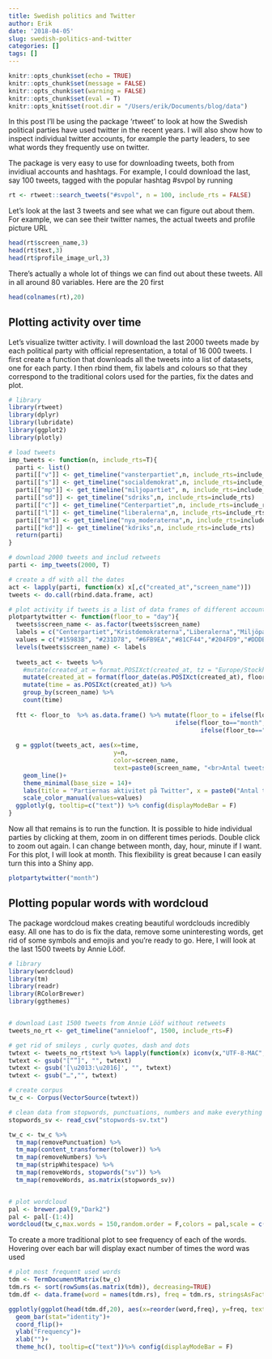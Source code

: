 ```yaml
---
title: Swedish politics and Twitter
author: Erik
date: '2018-04-05'
slug: swedish-politics-and-twitter
categories: []
tags: []
---
```

```r
knitr::opts_chunk$set(echo = TRUE)
knitr::opts_chunk$set(message = FALSE)
knitr::opts_chunk$set(warning = FALSE)
knitr::opts_chunk$set(eval = T)
knitr::opts_knit$set(root.dir = "/Users/erik/Documents/blog/data")
```

In this post I'll be using the package 'rtweet' to look at how the Swedish political parties have used twitter in the recent years. I will also show how to inspect individual twitter accounts, for example the party leaders, to see what words they frequently use on twitter.

The package is very easy to use for downloading tweets, both from invidiual accounts and hashtags. For example, I could download the last, say 100 tweets, tagged with the popular hashtag #svpol by running

```r
rt <- rtweet::search_tweets("#svpol", n = 100, include_rts = FALSE)
```

Let's look at the last 3 tweets and see what we can figure out about them. For example, we can see their twitter names, the actual tweets and profile picture URL

```r
head(rt$screen_name,3)
head(rt$text,3)
head(rt$profile_image_url,3)
```


There's actually a whole lot of things we can find out about these tweets. All in all around 80 variables. Here are the 20 first

```r
head(colnames(rt),20)
```

## Plotting activity over time

Let's visualize twitter activity. I will download the last 2000 tweets made by each political party with official representation, a total of 16 000 tweets. I first create a function that downloads all the tweets into a list of datasets, one for each party. I then rbind them, fix labels and colours so that they correspond to the traditional colors used for the parties, fix the dates and plot.
```r
# library
library(rtweet)
library(dplyr)
library(lubridate)
library(ggplot2)
library(plotly)

# load tweets
imp_tweets <- function(n, include_rts=T){
  parti <- list()
  parti[["v"]] <- get_timeline("vansterpartiet",n, include_rts=include_rts)
  parti[["s"]] <- get_timeline("socialdemokrat",n, include_rts=include_rts)
  parti[["mp"]] <- get_timeline("miljopartiet", n, include_rts=include_rts)
  parti[["sd"]] <- get_timeline("sdriks",n, include_rts=include_rts)
  parti[["c"]] <- get_timeline("Centerpartiet",n, include_rts=include_rts)
  parti[["l"]] <- get_timeline("liberalerna",n, include_rts=include_rts)
  parti[["m"]] <- get_timeline("nya_moderaterna",n, include_rts=include_rts)
  parti[["kd"]] <- get_timeline("kdriks",n, include_rts=include_rts)
  return(parti)
}

# download 2000 tweets and includ retweets
parti <- imp_tweets(2000, T)

# create a df with all the dates
act <- lapply(parti, function(x) x[,c("created_at","screen_name")])
tweets <- do.call(rbind.data.frame, act)

# plot activity if tweets is a list of data frames of different accounts
plotpartytwitter <- function(floor_to = "day"){
  tweets$screen_name <- as.factor(tweets$screen_name)
  labels = c("Centerpartiet","Kristdemokraterna","Liberalerna","Miljöpartiet","Nya Moderaterna","Sverigedemokraterna","Socialdemokraterna","Vänsterpartiet")
  values = c("#15983B", "#231D78", "#6FB9EA","#81CF44","#204FD9","#DDDB30","#EB242B","#97040C")
  levels(tweets$screen_name) <- labels
  
  tweets_act <- tweets %>%
    #mutate(created_at = format.POSIXct(created_at, tz = "Europe/Stockholm")) %>% 
    mutate(created_at = format(floor_date(as.POSIXct(created_at), floor_to))) %>% 
    mutate(time = as.POSIXct(created_at)) %>% 
    group_by(screen_name) %>% 
    count(time) 
  
  ftt <- floor_to  %>% as.data.frame() %>% mutate(floor_to = ifelse(floor_to=="week","vecka",
                                              ifelse(floor_to=="month","månad",
                                                     ifelse(floor_to=="hour","timma",NA))))
  
  g = ggplot(tweets_act, aes(x=time,
                             y=n,
                             color=screen_name,
                             text=paste0(screen_name, "<br>Antal tweets denna ",ftt$floor_to,": ",n)))+
    geom_line()+
    theme_minimal(base_size = 14)+
    labs(title = "Partiernas aktivitet på Twitter", x = paste0("Antal tweets (per ", floor_to ,")" ,sep="" ) , y = "", color ="Parti\n")+
    scale_color_manual(values=values)
  ggplotly(g, tooltip=c("text")) %>% config(displayModeBar = F)
}
```


Now all that remains is to run the function. It is possible to hide individual parties by clicking at them, zoom in on different times periods. Double click to zoom out again. I can change between month, day, hour, minute if I want. For this plot, I will look at month. This flexibility is great because I can easily turn this into a Shiny app.
```r
plotpartytwitter("month")
```


## Plotting popular words with wordcloud

The package wordcloud makes creating beautiful wordclouds incredibly easy. All one has to do is fix the data, remove some uninteresting words, get rid of some symbols and emojis and you're ready to go. Here, I will look at the last 1500 tweets by Annie Lööf. 


```r
# library
library(wordcloud)
library(tm)
library(readr)
library(RColorBrewer)
library(ggthemes)


# download Last 1500 tweets from Annie Lööf without retweets
tweets_no_rt <- get_timeline("annieloof", 1500, include_rts=F)

# get rid of smileys , curly quotes, dash and dots
twtext <- tweets_no_rt$text %>% lapply(function(x) iconv(x,"UTF-8-MAC","UTF-8", sub=""))
twtext <- gsub("[“”]", "", twtext)
twtext <- gsub('[\u2013:\u2016]', "", twtext)
twtext <- gsub("…","", twtext)

# create corpus
tw_c <- Corpus(VectorSource(twtext))

# clean data from stopwords, punctuations, numbers and make everything lower case
stopwords_sv <- read_csv("stopwords-sv.txt")

tw_c <- tw_c %>%
  tm_map(removePunctuation) %>% 
  tm_map(content_transformer(tolower)) %>% 
  tm_map(removeNumbers) %>%
  tm_map(stripWhitespace) %>% 
  tm_map(removeWords, stopwords("sv")) %>%
  tm_map(removeWords, as.matrix(stopwords_sv))


# plot wordcloud
pal <- brewer.pal(9,"Dark2")
pal <- pal[-(1:4)]
wordcloud(tw_c,max.words = 150,random.order = F,colors = pal,scale = c(4,0.1))
```

To create a more traditional plot to see frequency of each of the words. Hovering over each bar will display exact number of times the word was used

```r
# plot most frequent used words
tdm <- TermDocumentMatrix(tw_c)
tdm.rs <- sort(rowSums(as.matrix(tdm)), decreasing=TRUE)
tdm.df <- data.frame(word = names(tdm.rs), freq = tdm.rs, stringsAsFactors = FALSE)

ggplotly(ggplot(head(tdm.df,20), aes(x=reorder(word,freq), y=freq, text=paste0("Antal gånger ordet ",word," användes: ",freq)))+
  geom_bar(stat="identity")+
  coord_flip()+
  ylab("Frequency")+
  xlab("")+
  theme_hc(), tooltip=c("text"))%>% config(displayModeBar = F)
```



